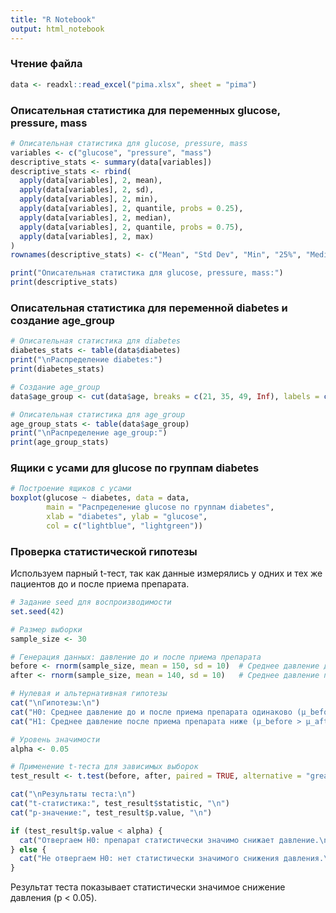 ---
title: "R Notebook"
output: html_notebook
---

### Чтение файла

```{r}
data <- readxl::read_excel("pima.xlsx", sheet = "pima")

```

### Описательная статистика для переменных glucose, pressure, mass

```{r}
# Описательная статистика для glucose, pressure, mass
variables <- c("glucose", "pressure", "mass")
descriptive_stats <- summary(data[variables])
descriptive_stats <- rbind(
  apply(data[variables], 2, mean),
  apply(data[variables], 2, sd),
  apply(data[variables], 2, min),
  apply(data[variables], 2, quantile, probs = 0.25),
  apply(data[variables], 2, median),
  apply(data[variables], 2, quantile, probs = 0.75),
  apply(data[variables], 2, max)
)
rownames(descriptive_stats) <- c("Mean", "Std Dev", "Min", "25%", "Median", "75%", "Max")

print("Описательная статистика для glucose, pressure, mass:")
print(descriptive_stats)
```

### Описательная статистика для переменной diabetes и создание age_group

```{r}
# Описательная статистика для diabetes
diabetes_stats <- table(data$diabetes)
print("\nРаспределение diabetes:")
print(diabetes_stats)

# Создание age_group
data$age_group <- cut(data$age, breaks = c(21, 35, 49, Inf), labels = c("21-35", "36-49", "50+"))

# Описательная статистика для age_group
age_group_stats <- table(data$age_group)
print("\nРаспределение age_group:")
print(age_group_stats)
```

### Ящики с усами для glucose по группам diabetes

```{r}
# Построение ящиков с усами
boxplot(glucose ~ diabetes, data = data, 
        main = "Распределение glucose по группам diabetes",
        xlab = "diabetes", ylab = "glucose",
        col = c("lightblue", "lightgreen"))
```

### Проверка статистической гипотезы

Используем парный t-тест, так как данные измерялись у одних и тех же пациентов до и после приема препарата.

```{r}
# Задание seed для воспроизводимости
set.seed(42)

# Размер выборки
sample_size <- 30

# Генерация данных: давление до и после приема препарата
before <- rnorm(sample_size, mean = 150, sd = 10)  # Среднее давление до
after <- rnorm(sample_size, mean = 140, sd = 10)   # Среднее давление после

# Нулевая и альтернативная гипотезы
cat("\nГипотезы:\n")
cat("H0: Среднее давление до и после приема препарата одинаково (μ_before = μ_after)\n")
cat("H1: Среднее давление после приема препарата ниже (μ_before > μ_after)\n")

# Уровень значимости
alpha <- 0.05

# Применение t-теста для зависимых выборок
test_result <- t.test(before, after, paired = TRUE, alternative = "greater")

cat("\nРезультаты теста:\n")
cat("t-статистика:", test_result$statistic, "\n")
cat("p-значение:", test_result$p.value, "\n")

if (test_result$p.value < alpha) {
  cat("Отвергаем H0: препарат статистически значимо снижает давление.\n")
} else {
  cat("Не отвергаем H0: нет статистически значимого снижения давления.\n")
}
```

Результат теста показывает статистически значимое снижение давления (p \< 0.05).
